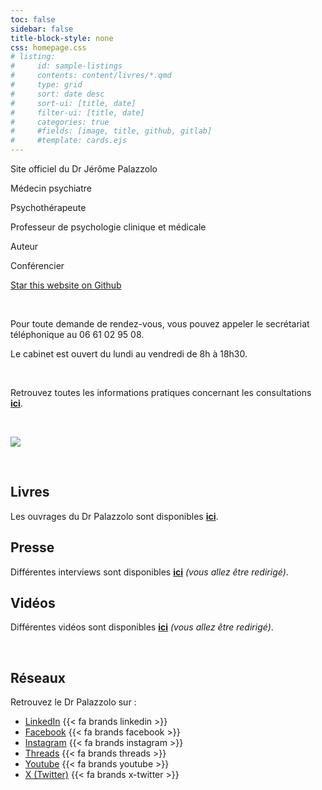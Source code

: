 ```yaml
---
toc: false
sidebar: false
title-block-style: none
css: homepage.css
# listing:
#     id: sample-listings
#     contents: content/livres/*.qmd
#     type: grid
#     sort: date desc
#     sort-ui: [title, date]
#     filter-ui: [title, date]
#     categories: true
#     #fields: [image, title, github, gitlab]
#     #template: cards.ejs
---
```


::: {#hero-banner .column-screen}

:::: {.grid .column-page}

::::: {.headline .g-col-lg-6 .g-col-12 .g-col-md-12}

:::::: h1
Site officiel du Dr Jérôme Palazzolo
::::::

:::::: h2
Médecin psychiatre

Psychothérapeute

Professeur de psychologie clinique et médicale

Auteur

Conférencier
::::::

```{=html}
<a class="github-button" href="https://github.com/antoine-palazz/site-dr-palazzolo" data-icon="octicon-star" data-size="large" data-show-count="true" aria-label="Star this website on Github">Star this website on Github</a><script async defer src="https://buttons.github.io/buttons.js"></script>
```

<br>

Pour toute demande de rendez-vous, vous pouvez appeler le secrétariat téléphonique au 06 61 02 95 08.

Le cabinet est ouvert du lundi au vendredi de 8h à 18h30.

<br>

Retrouvez toutes les informations pratiques concernant les consultations **[ici](https://www.docteurjeromepalazzolo.fr/content/le_docteur/consultations.html)**.

<br>

:::::

::::: {.g-col-lg-6 .g-col-12 .g-col-md-12}
![](img/photo_profil.jpg)
:::::

::::

:::

<br>

## Livres

Les ouvrages du Dr Palazzolo sont disponibles **[ici](https://www.docteurjeromepalazzolo.fr/content/livres/)**.


## Presse

Différentes interviews sont disponibles **[ici](https://www.facebook.com/media/set/?set=a.10150356662827691&type=3)** *(vous allez être redirigé)*.


## Vidéos

Différentes vidéos sont disponibles **[ici](https://www.youtube.com/channel/UCMF4Vhgt6gOYQaiE2jlKoHw)** *(vous allez être redirigé)*.


<br>

## Réseaux

Retrouvez le Dr Palazzolo sur :


- [LinkedIn](https://www.linkedin.com/in/jerome-palazzolo/)  {{< fa brands linkedin >}}
- [Facebook](https://www.facebook.com/DrPalazzolo/)  {{< fa brands facebook >}}
- [Instagram](https://www.instagram.com/palazz06/)  {{< fa brands instagram >}}
- [Threads](https://www.threads.net/@palazz06)  {{< fa brands threads >}}
- [Youtube](https://www.youtube.com/channel/UCMF4Vhgt6gOYQaiE2jlKoHw)  {{< fa brands youtube >}}
- [X (Twitter)](https://twitter.com/palazz06)  {{< fa brands x-twitter >}}

<br>

<!--
## Livres

::: {#sample-listings}
:::
-->
